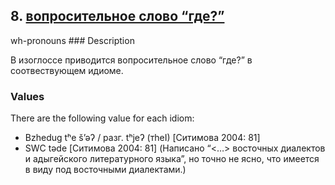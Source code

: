 ## 8. <a href =  'https://agricolamz.github.io/The_Circassian_Isoglosses_Database/8.html'>вопросительное слово "где?"</a>
wh-pronouns
### Description

В изоглоссе приводится вопросительное слово "где?" в соотвествующем идиоме.

### Values
There are the following value for each idiom:

* Bzhedug  tʰe š'əʔ / разг. tʰjeʔ (тhеI) [Ситимова 2004: 81] 
* SWC  təde [Ситимова 2004: 81] (Написано "<...> восточных диалектов и адыгейского литературного языка", но точно не ясно, что имеется в виду под восточными диалектами.)

